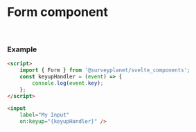 

<Meta
	title="Form controls/Form"
	component={Form}
/>

# Form component

<div id="example">
	<Story id="form-controls-form--basic" />
	<br/>

</div>

### Example

```html
<script>
	import { Form } from '@surveyplanet/svelte_components';
	const keyupHandler = (event) => {
		console.log(event.key);
	};
</script>

<input
	label="My Input"
	on:keyup="{keyupHandler}" />
```
